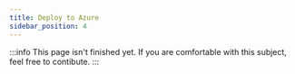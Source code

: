 ```yaml
---
title: Deploy to Azure
sidebar_position: 4
---
```


:::info
This page isn't finished yet. If you are comfortable with this subject, feel free to contibute.
:::